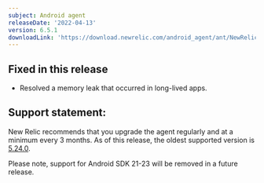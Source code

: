 ```yaml
---
subject: Android agent
releaseDate: '2022-04-13'
version: 6.5.1
downloadLink: 'https://download.newrelic.com/android_agent/ant/NewRelic_Android_Agent_6.5.1.zip'
---
```


## Fixed in this release

* Resolved a memory leak that occurred in long-lived apps.

## Support statement:

New Relic recommends that you upgrade the agent regularly and at a minimum every 3 months. As of this release, the oldest supported version is [5.24.0](https://docs.newrelic.com/docs/release-notes/mobile-release-notes/android-release-notes/android-5240).

<Callout variant="important">
  Please note, support for Android SDK 21-23 will be removed in a future release.
</Callout>
